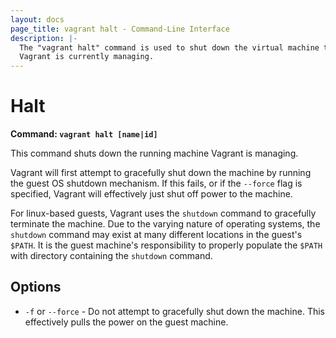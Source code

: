 ```yaml
---
layout: docs
page_title: vagrant halt - Command-Line Interface
description: |-
  The "vagrant halt" command is used to shut down the virtual machine that
  Vagrant is currently managing.
---
```


# Halt

**Command: `vagrant halt [name|id]`**

This command shuts down the running machine Vagrant is managing.

Vagrant will first attempt to gracefully shut down the machine by running
the guest OS shutdown mechanism. If this fails, or if the `--force` flag is
specified, Vagrant will effectively just shut off power to the machine.

For linux-based guests, Vagrant uses the `shutdown` command to gracefully
terminate the machine. Due to the varying nature of operating systems, the
`shutdown` command may exist at many different locations in the guest's `$PATH`.
It is the guest machine's responsibility to properly populate the `$PATH` with
directory containing the `shutdown` command.

## Options

- `-f` or `--force` - Do not attempt to gracefully shut down the machine.
  This effectively pulls the power on the guest machine.
